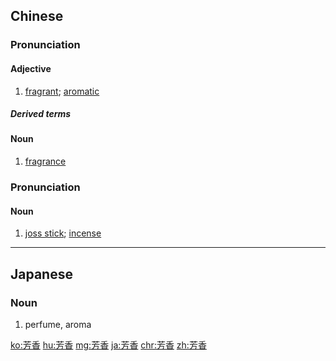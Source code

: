 ==Chinese==
{{zh-forms}}

===Pronunciation===
{{zh-pron
|m=fāngxiāng
|c=fong1 hoeng1
|h=pfs=fông-hiông
|mn=hong-hiong/hong-hiang
|cat=a,n
}}

====Adjective====
{{zh-adj}}

# [[fragrant]]; [[aromatic]]

=====Derived terms=====
{{zh-der|芳香族}}

====Noun====
{{zh-noun}}

# [[fragrance]]

===Pronunciation===
{{zh-pron
|mn=phang-hiuⁿ
|cat=n
}}

====Noun====
{{zh-noun}}

# {{lb|zh|Min Nan}} [[joss stick]]; [[incense]]

----

==Japanese==
{{ja-kanjitab|ほう|こう|yomi=o}}

===Noun===
{{ja-noun|ほうこう}}

# perfume, aroma

[[ko:芳香]]
[[hu:芳香]]
[[mg:芳香]]
[[ja:芳香]]
[[chr:芳香]]
[[zh:芳香]]